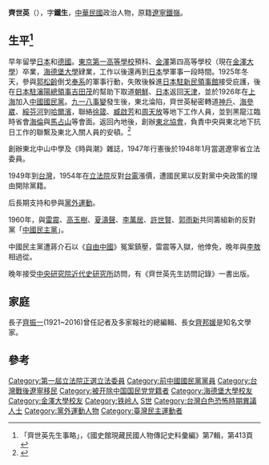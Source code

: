 {{Infobox Officeholder
|姓名=齊世英
|圖像=File:齊世英.jpg
|圖像大小=200px
|圖像說明=  
| 字       = 字鐵生
| 號       = 
| 別名     = 
| 出生名   = 
| 出生日期 = 1899年10月4日
| 出生地點 = 
| 逝世日期 = {{dda|1987|10|4|1899|10|4}}
| 逝世地點 = 
| 國籍 = {{QING}}（1899年–1911年）<br> {{ROC-1912}}（1912年–1927年）<br>{{ROC}}（1928年–1987年）
| 死因     = 
| 墓地     = 
| 墓地座標 = 
| 籍貫     = 
| 政黨     = {{KMT}}（1926年–1954年）<br>[[中國民主黨_(1960年中華民國)|中國民主黨]]（1960年–?年）
| 其他政黨 = 
| parents    = 
| 配偶     = 
| 伴侶     = 
| relatives  =  
| children  =  
| 母校     = 
| 著作     = 
| 簽名     = 
| 腳註     = 
| past     = 
}}
'''齊世英'''（{{bd|1899年|10月4日|1987年|8月8日|catIdx=Qi齊}}），字'''鐵生'''，[[中華民國|中華民國]]政治人物，原籍[[遼寧|遼寧]][[鐵嶺|鐵嶺]]。

== 生平<ref>「齊世英先生事略」，《國史館現藏民國人物傳記史料彙編》第7輯，第413頁</ref> ==
早年留學[[日本|日本]]和[[德國|德國]]。[[東京第一高等學校|東京第一高等學校]]預科、[[金澤|金澤]]第四高等學校（現在[[金澤大學|金澤大學]]）卒業，[[海德堡大學|海德堡大學]]肄業，工作以後還再到[[日本|日本]]學軍事一段時間。1925年冬天，參與[[郭松齡|郭松齡]]倒戈[[奉系|奉系]]的軍事行動，失敗後躲進[[日本駐新民領事館|日本駐新民領事館]]接受庇護，後在[[日本駐瀋陽總領事|日本駐瀋陽總領事]][[吉田茂|吉田茂]]的幫助下取道[[朝鮮|朝鮮]]、[[日本|日本]]返回[[天津|天津]]，並於1926年在[[上海|上海]]加入[[中國國民黨|中國國民黨]]。[[九一八事變|九一八事變]]發生後，東北淪陷，齊世英秘密轉道[[神戶|神戶]]、[[海參崴|海參崴]]、[[綏芬河|綏芬河]]到[[哈爾濱|哈爾濱]]，聯絡[[徐箴|徐箴]]、[[臧啟芳|臧啟芳]]和[[周天放|周天放]]等地下工作人員，並到黑龍江臨時省會[[海倫|海倫]]與[[馬占山|馬占山]]等會面。返回內地後，創辦[[東北協會|東北協會]]，負責中央與東北地下抗日工作的聯繫及東北入關人員的安頓。<ref>{{cite book|author=齊邦媛|title=巨流河|location=台北|publisher=遠見天下文化|year=2015年|pages=52}}</ref>

創辦東北中山中學及《時與潮》雜誌，1947年行憲後於1948年1月當選遼寧省立法委員。

1949年到[[台灣|台灣]]，1954年在[[立法院|立法院]]反對[[台電|台電]]漲價，遭國民黨以反對黨中央政策的理由開除黨籍。

后長期支持和參與[[黨外運動|黨外運動]]。

1960年，與[[雷震_(中華民國)|雷震]]、[[高玉樹|高玉樹]]、[[夏濤聲|夏濤聲]]、[[李萬居|李萬居]]、[[許世賢|許世賢]]、[[郭雨新|郭雨新]]共同籌組新的反對黨「[[中國民主黨_(1960年中華民國)|中國民主黨]]」。

中國民主黨遭蔣介石以《[[自由中國_(雜誌)|自由中國]]》冤案鎮壓，雷震等入獄，他倖免，晚年與[[李敖|李敖]]相過從。

晚年接受[[中央研究院近代史研究所|中央研究院近代史研究所]]訪問，有《齊世英先生訪問記錄》一書出版。

==家庭==
長子[[齊振一|齊振一]](1921~2016)曾任記者及多家報社的總編輯、長女[[齊邦媛|齊邦媛]]是知名文學家。

==參考==
{{reflist}}
{{中華民國第一屆國民參政會參政員}}
{{中華民國第二屆國民參政會參政員}}
{{中華民國第三屆國民參政會參政員}}
{{中華民國第四屆國民參政會參政員}}
{{中華民國第一屆立法委員}}

{{DEFAULTSORT: Qi}}
[[Category:第一屆立法院正選立法委員|Category:第一屆立法院正選立法委員]]
[[Category:前中國國民黨黨員|Category:前中國國民黨黨員]]
[[Category:台灣戰後遼寧移民|Category:台灣戰後遼寧移民]]
[[Category:被开除中国国民党党籍者|Category:被开除中国国民党党籍者]]
[[Category:海德堡大學校友|Category:海德堡大學校友]]
[[Category:金澤大學校友|Category:金澤大學校友]]
[[Category:铁岭人|Category:铁岭人]]
[[Category:齊姓|S世]]
[[Category:台灣白色恐怖時期異議人士|Category:台灣白色恐怖時期異議人士]]
[[Category:黨外運動人物|Category:黨外運動人物]]
[[Category:臺灣民主運動者|Category:臺灣民主運動者]]
